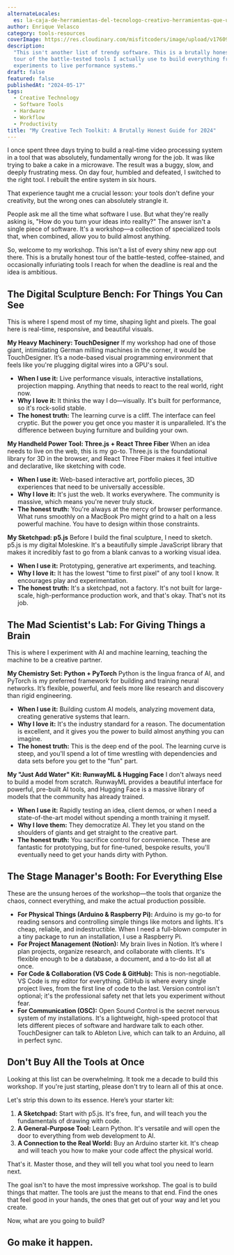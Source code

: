 ```yaml
---
alternateLocales:
  es: la-caja-de-herramientas-del-tecnologo-creativo-herramientas-que-utilizare-en-2024
author: Enrique Velasco
category: tools-resources
coverImage: https://res.cloudinary.com/misfitcoders/image/upload/v1760912221/eVelasco/covers/article-placeholder.jpg
description:
  "This isn't another list of trendy software. This is a brutally honest
  tour of the battle-tested tools I actually use to build everything from AI
  experiments to live performance systems."
draft: false
featured: false
publishedAt: "2024-05-17"
tags:
  - Creative Technology
  - Software Tools
  - Hardware
  - Workflow
  - Productivity
title: "My Creative Tech Toolkit: A Brutally Honest Guide for 2024"
---
```


I once spent three days trying to build a real-time video processing system in a tool that was absolutely, fundamentally wrong for the job. It was like trying to bake a cake in a microwave. The result was a buggy, slow, and deeply frustrating mess. On day four, humbled and defeated, I switched to the right tool. I rebuilt the entire system in six hours.

That experience taught me a crucial lesson: your tools don't define your creativity, but the wrong ones can absolutely strangle it.

People ask me all the time what software I use. But what they're really asking is, "How do you turn your ideas into reality?" The answer isn't a single piece of software. It's a workshop—a collection of specialized tools that, when combined, allow you to build almost anything.

So, welcome to my workshop. This isn't a list of every shiny new app out there. This is a brutally honest tour of the battle-tested, coffee-stained, and occasionally infuriating tools I reach for when the deadline is real and the idea is ambitious.

## The Digital Sculpture Bench: For Things You Can See

This is where I spend most of my time, shaping light and pixels. The goal here is real-time, responsive, and beautiful visuals.

**My Heavy Machinery: TouchDesigner**
If my workshop had one of those giant, intimidating German milling machines in the corner, it would be TouchDesigner. It’s a node-based visual programming environment that feels like you're plugging digital wires into a GPU's soul.

- **When I use it:** Live performance visuals, interactive installations, projection mapping. Anything that needs to react to the real world, right now.
- **Why I love it:** It thinks the way I do—visually. It's built for performance, so it's rock-solid stable.
- **The honest truth:** The learning curve is a cliff. The interface can feel cryptic. But the power you get once you master it is unparalleled. It's the difference between buying furniture and building your own.

**My Handheld Power Tool: Three.js + React Three Fiber**
When an idea needs to live on the web, this is my go-to. Three.js is the foundational library for 3D in the browser, and React Three Fiber makes it feel intuitive and declarative, like sketching with code.

- **When I use it:** Web-based interactive art, portfolio pieces, 3D experiences that need to be universally accessible.
- **Why I love it:** It's just the web. It works everywhere. The community is massive, which means you're never truly stuck.
- **The honest truth:** You're always at the mercy of browser performance. What runs smoothly on a MacBook Pro might grind to a halt on a less powerful machine. You have to design within those constraints.

**My Sketchpad: p5.js**
Before I build the final sculpture, I need to sketch. p5.js is my digital Moleskine. It's a beautifully simple JavaScript library that makes it incredibly fast to go from a blank canvas to a working visual idea.

- **When I use it:** Prototyping, generative art experiments, and teaching.
- **Why I love it:** It has the lowest "time to first pixel" of any tool I know. It encourages play and experimentation.
- **The honest truth:** It's a sketchpad, not a factory. It's not built for large-scale, high-performance production work, and that's okay. That's not its job.

## The Mad Scientist's Lab: For Giving Things a Brain

This is where I experiment with AI and machine learning, teaching the machine to be a creative partner.

**My Chemistry Set: Python + PyTorch**
Python is the lingua franca of AI, and PyTorch is my preferred framework for building and training neural networks. It’s flexible, powerful, and feels more like research and discovery than rigid engineering.

- **When I use it:** Building custom AI models, analyzing movement data, creating generative systems that learn.
- **Why I love it:** It's the industry standard for a reason. The documentation is excellent, and it gives you the power to build almost anything you can imagine.
- **The honest truth:** This is the deep end of the pool. The learning curve is steep, and you'll spend a lot of time wrestling with dependencies and data sets before you get to the "fun" part.

**My "Just Add Water" Kit: RunwayML & Hugging Face**
I don't always need to build a model from scratch. RunwayML provides a beautiful interface for powerful, pre-built AI tools, and Hugging Face is a massive library of models that the community has already trained.

- **When I use it:** Rapidly testing an idea, client demos, or when I need a state-of-the-art model without spending a month training it myself.
- **Why I love them:** They democratize AI. They let you stand on the shoulders of giants and get straight to the creative part.
- **The honest truth:** You sacrifice control for convenience. These are fantastic for prototyping, but for fine-tuned, bespoke results, you'll eventually need to get your hands dirty with Python.

## The Stage Manager's Booth: For Everything Else

These are the unsung heroes of the workshop—the tools that organize the chaos, connect everything, and make the actual production possible.

- **For Physical Things (Arduino & Raspberry Pi):** Arduino is my go-to for reading sensors and controlling simple things like motors and lights. It's cheap, reliable, and indestructible. When I need a full-blown computer in a tiny package to run an installation, I use a Raspberry Pi.
- **For Project Management (Notion):** My brain lives in Notion. It’s where I plan projects, organize research, and collaborate with clients. It's flexible enough to be a database, a document, and a to-do list all at once.
- **For Code & Collaboration (VS Code & GitHub):** This is non-negotiable. VS Code is my editor for everything. GitHub is where every single project lives, from the first line of code to the last. Version control isn't optional; it's the professional safety net that lets you experiment without fear.
- **For Communication (OSC):** Open Sound Control is the secret nervous system of my installations. It's a lightweight, high-speed protocol that lets different pieces of software and hardware talk to each other. TouchDesigner can talk to Ableton Live, which can talk to an Arduino, all in perfect sync.

## Don't Buy All the Tools at Once

Looking at this list can be overwhelming. It took me a decade to build this workshop. If you're just starting, please don't try to learn all of this at once.

Let's strip this down to its essence. Here’s your starter kit:
1.  **A Sketchpad:** Start with p5.js. It's free, fun, and will teach you the fundamentals of drawing with code.
2.  **A General-Purpose Tool:** Learn Python. It's versatile and will open the door to everything from web development to AI.
3.  **A Connection to the Real World:** Buy an Arduino starter kit. It's cheap and will teach you how to make your code affect the physical world.

That's it. Master those, and they will tell you what tool you need to learn next.

The goal isn't to have the most impressive workshop. The goal is to build things that matter. The tools are just the means to that end. Find the ones that feel good in your hands, the ones that get out of your way and let you create.

Now, what are you going to build?

Go make it happen.
---
